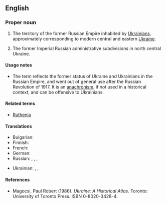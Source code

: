 ==English==
{{wikipedia}}

===Proper noun===
{{en-proper noun}}

# {{context|historical|lang=en}} The territory of the former Russian Empire inhabited by [[Ukrainian]]s, approximately corresponding to modern central and eastern [[Ukraine]].
# {{context|historical|lang=en}} The former Imperial Russian administrative subdivisions in north central Ukraine.

====Usage notes====
* The term reflects the former status of Ukraine and Ukrainians in the Russian Empire, and went out of general use after the Russian Revolution of 1917. It is an [[anachronism]], if not used in a historical context, and can be offensive to Ukrainians.

====Related terms====
* [[Ruthenia]]

====Translations====
{{trans-top|a historical area}}
* Bulgarian: {{t-|bg|Малорусия|f|tr=Malorúsija|sc=Cyrl}}
* Finnish: {{t-|fi|Vähä-Venäjä}}
* French: {{t+|fr|Petite Russie|f}}
* German: {{t-|de|Kleinrussland|n}}
* Russian: {{t-|ru|Малая Русь|f|tr=Málaja Rusʹ|sc=Cyrl}}, {{t-|ru|Малая Россия|f|tr=Málaja Rossíja|sc=Cyrl}}, {{t+|ru|Малороссия|f|tr=Maloróssija|sc=Cyrl}}, {{t-|ru|Малоруссия|f|tr=Malorússija|sc=Cyrl}} {{qualifier|less common}}
{{trans-mid}}
* Ukrainian: {{t-|uk|Мала Русь|f|tr=Malá Rusʹ|sc=Cyrl}}, {{t-|uk|Мала Росія|f|tr=Malá Rosíja|sc=Cyrl}}, {{t-|uk|Малоросія|f|tr=Malorósija|sc=Cyrl}}
{{trans-bottom}}

====References====
* Magocsi, Paul Robert (1986).  ''Ukraine: A Historical Atlas''.  Toronto: University of Toronto Press.  ISBN 0-8020-3428-4.